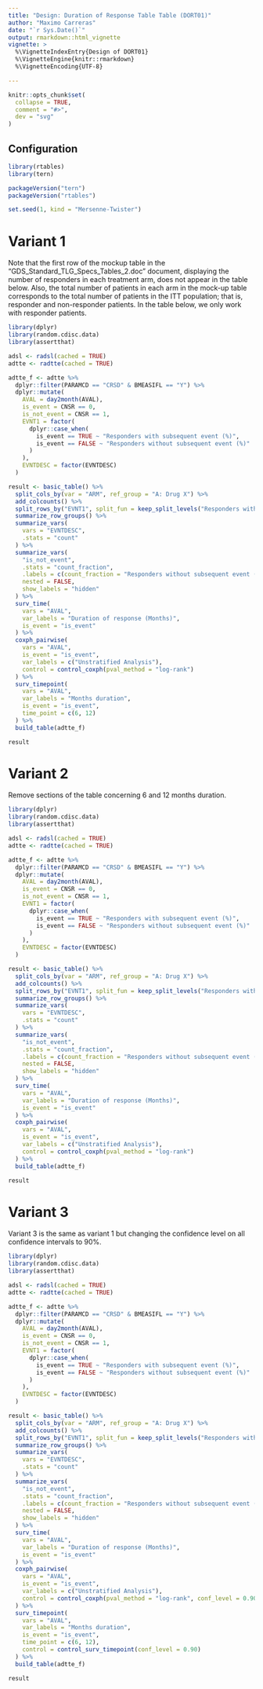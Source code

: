 ```yaml
---
title: "Design: Duration of Response Table Table (DORT01)"
author: "Maximo Carreras"
date: "`r Sys.Date()`"
output: rmarkdown::html_vignette
vignette: >
  %\VignetteIndexEntry{Design of DORT01}
  %\VignetteEngine{knitr::rmarkdown}
  %\VignetteEncoding{UTF-8}

---
```


```r
knitr::opts_chunk$set(
  collapse = TRUE,
  comment = "#>",
  dev = "svg"
)
```

## Configuration

```r
library(rtables)
library(tern)

packageVersion("tern")
packageVersion("rtables")

set.seed(1, kind = "Mersenne-Twister")

```

# Variant 1

Note that the first row of the mockup table in the "GDS_Standard_TLG_Specs_Tables_2.doc" document, displaying the number of responders in each treatment arm, does not appear in the table below. Also, the total number of patients in each arm in the mock-up table corresponds to the total number of patients in the ITT population; that is, responder and non-responder patients. In the table below, we only work with responder patients.

```r

library(dplyr)
library(random.cdisc.data)
library(assertthat)

adsl <- radsl(cached = TRUE)
adtte <- radtte(cached = TRUE)

adtte_f <- adtte %>%
  dplyr::filter(PARAMCD == "CRSD" & BMEASIFL == "Y") %>%
  dplyr::mutate(
    AVAL = day2month(AVAL),
    is_event = CNSR == 0,
    is_not_event = CNSR == 1,
    EVNT1 = factor(
      dplyr::case_when(
        is_event == TRUE ~ "Responders with subsequent event (%)",
        is_event == FALSE ~ "Responders without subsequent event (%)"
      )
    ),
    EVNTDESC = factor(EVNTDESC)
  )

result <- basic_table() %>%
  split_cols_by(var = "ARM", ref_group = "A: Drug X") %>%
  add_colcounts() %>%
  split_rows_by("EVNT1", split_fun = keep_split_levels("Responders with subsequent event (%)")) %>%
  summarize_row_groups() %>%
  summarize_vars(
    vars = "EVNTDESC",
    .stats = "count"
  ) %>%
  summarize_vars(
    "is_not_event",
    .stats = "count_fraction",
    .labels = c(count_fraction = "Responders without subsequent event (%)"),
    nested = FALSE,
    show_labels = "hidden"
  ) %>%
  surv_time(
    vars = "AVAL",
    var_labels = "Duration of response (Months)",
    is_event = "is_event"
  ) %>%
  coxph_pairwise(
    vars = "AVAL",
    is_event = "is_event",
    var_labels = c("Unstratified Analysis"),
    control = control_coxph(pval_method = "log-rank")
  ) %>%
  surv_timepoint(
    vars = "AVAL",
    var_labels = "Months duration",
    is_event = "is_event",
    time_point = c(6, 12)
  ) %>%
  build_table(adtte_f)

result

```

# Variant 2

Remove sections of the table concerning 6 and 12 months duration.

```r

library(dplyr)
library(random.cdisc.data)
library(assertthat)

adsl <- radsl(cached = TRUE)
adtte <- radtte(cached = TRUE)

adtte_f <- adtte %>%
  dplyr::filter(PARAMCD == "CRSD" & BMEASIFL == "Y") %>%
  dplyr::mutate(
    AVAL = day2month(AVAL),
    is_event = CNSR == 0,
    is_not_event = CNSR == 1,
    EVNT1 = factor(
      dplyr::case_when(
        is_event == TRUE ~ "Responders with subsequent event (%)",
        is_event == FALSE ~ "Responders without subsequent event (%)"
      )
    ),
    EVNTDESC = factor(EVNTDESC)
  )

result <- basic_table() %>%
  split_cols_by(var = "ARM", ref_group = "A: Drug X") %>%
  add_colcounts() %>%
  split_rows_by("EVNT1", split_fun = keep_split_levels("Responders with subsequent event (%)")) %>%
  summarize_row_groups() %>%
  summarize_vars(
    vars = "EVNTDESC",
    .stats = "count"
  ) %>%
  summarize_vars(
    "is_not_event",
    .stats = "count_fraction",
    .labels = c(count_fraction = "Responders without subsequent event (%)"),
    nested = FALSE,
    show_labels = "hidden"
  ) %>%
  surv_time(
    vars = "AVAL",
    var_labels = "Duration of response (Months)",
    is_event = "is_event"
  ) %>%
  coxph_pairwise(
    vars = "AVAL",
    is_event = "is_event",
    var_labels = c("Unstratified Analysis"),
    control = control_coxph(pval_method = "log-rank")
  ) %>%
  build_table(adtte_f)

result

```

# Variant 3

Variant 3 is the same as variant 1 but changing the confidence level on all confidence intervals to 90%.

```r

library(dplyr)
library(random.cdisc.data)
library(assertthat)

adsl <- radsl(cached = TRUE)
adtte <- radtte(cached = TRUE)

adtte_f <- adtte %>%
  dplyr::filter(PARAMCD == "CRSD" & BMEASIFL == "Y") %>%
  dplyr::mutate(
    AVAL = day2month(AVAL),
    is_event = CNSR == 0,
    is_not_event = CNSR == 1,
    EVNT1 = factor(
      dplyr::case_when(
        is_event == TRUE ~ "Responders with subsequent event (%)",
        is_event == FALSE ~ "Responders without subsequent event (%)"
      )
    ),
    EVNTDESC = factor(EVNTDESC)
  )

result <- basic_table() %>%
  split_cols_by(var = "ARM", ref_group = "A: Drug X") %>%
  add_colcounts() %>%
  split_rows_by("EVNT1", split_fun = keep_split_levels("Responders with subsequent event (%)")) %>%
  summarize_row_groups() %>%
  summarize_vars(
    vars = "EVNTDESC",
    .stats = "count"
  ) %>%
  summarize_vars(
    "is_not_event",
    .stats = "count_fraction",
    .labels = c(count_fraction = "Responders without subsequent event (%)"),
    nested = FALSE,
    show_labels = "hidden"
  ) %>%
  surv_time(
    vars = "AVAL",
    var_labels = "Duration of response (Months)",
    is_event = "is_event"
  ) %>%
  coxph_pairwise(
    vars = "AVAL",
    is_event = "is_event",
    var_labels = c("Unstratified Analysis"),
    control = control_coxph(pval_method = "log-rank", conf_level = 0.90)
  ) %>%
  surv_timepoint(
    vars = "AVAL",
    var_labels = "Months duration",
    is_event = "is_event",
    time_point = c(6, 12),
    control = control_surv_timepoint(conf_level = 0.90)
  ) %>%
  build_table(adtte_f)

result

```
